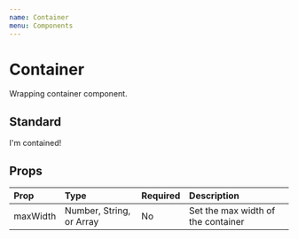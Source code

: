 ```yaml
---
name: Container
menu: Components
---
```



# Container

Wrapping container component.

## Standard

<Playground>
    <Container>
        <Box bg="lightGreen">I'm contained!</Box>
    </Container>
</Playground>

## Props

| Prop     | Type                     | Required | Description                        |
| :------- | :----------------------- | :------- | :--------------------------------- |
| maxWidth | Number, String, or Array | No       | Set the max width of the container |
